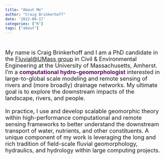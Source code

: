 ```yaml
---
title: "About Me"
author: "Craig Brinkerhoff"
date: '2022-09-17'
categories: ["R"]
tags: ["about"]
---
```


<br>
<center>

</center>
<font size="4.5">
My name is Craig Brinkerhoff and I am a PhD candidate in the [Fluvial@UMass group](https://blogs.umass.edu/cjgleason/) in Civil & Environmental Engineering at the University of Massachusetts, Amherst. I'm a <b style="color:#670067;">computational hydro-geomorphologist</b> interested in large-to-global scale modeling and remote sensing of rivers and (more broadly) drainage networks. My ultimate goal is to explore the downstream impacts of the landscape, rivers, and people.
<br><br>
In practice, I use and develop scalable geomorphic theory within high-performance computational and remote sensing frameworks to better understand the downstream transport of water, nutrients, and other constituents. A unique component of my work is leveraging the long and rich tradition of field-scale fluvial geomorphology, hydraulics, and hydrology within large computing projects.
<br><br>